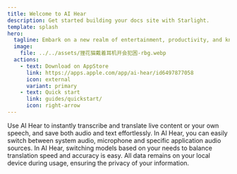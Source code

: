 ```yaml
---
title: Welcome to AI Hear
description: Get started building your docs site with Starlight.
template: splash
hero:
  tagline: Embark on a new realm of entertainment, productivity, and knowledge with your offline translation software.
  image:
    file: ../../assets/狸花猫戴着耳机开会犯困-rbg.webp
  actions:
    - text: Download on AppStore
      link: https://apps.apple.com/app/ai-hear/id6497877058
      icon: external
      variant: primary
    - text: Quick start
      link: guides/quickstart/
      icon: right-arrow
---
```



<CardGrid stagger>
	<Card title="When to use" icon="laptop">
		Use AI Hear to instantly transcribe and translate live content or your own speech, and save both audio and text effortlessly.
	</Card>
	<Card title="Switch Audio Sources" icon="setting">
		In AI Hear, you can easily switch between system audio, microphone and specific application audio sources.
	</Card>
	<Card title="Defaults to using the most resource-efficient model" icon="setting">
		In AI Hear, switching models based on your needs to balance translation speed and accuracy is easy.
	</Card>
	<Card title="Run it locally" icon="open-book">
		All data remains on your local device during usage, ensuring the privacy of your information.
	</Card>
</CardGrid>
